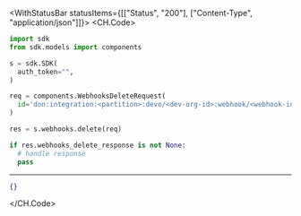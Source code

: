 

<WithStatusBar statusItems={[["Status", "200"], ["Content-Type", "application/json"]]}>
  <CH.Code>
  ```python Delete.py
  import sdk
from sdk.models import components

s = sdk.SDK(
    auth_token="",
)

req = components.WebhooksDeleteRequest(
    id='don:integration:<partition>:devo/<dev-org-id>:webhook/<webhook-id>',
)

res = s.webhooks.delete(req)

if res.webhooks_delete_response is not None:
    # handle response
    pass
  ```
  ---

  ```json Example Response
  {}
  ```
  </CH.Code>
</WithStatusBar>
